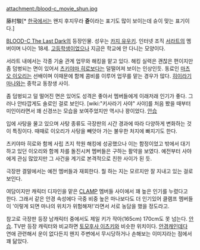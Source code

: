 attachment:/blood-c_movie_shun.jpg

藤村駿[* [[한국]]에서는 왠지 후지무라 '''쥰'''이라는 표기도 많이 보이는데 슌이 맞는 표기이다.]

[[BLOOD-C The Last Dark]]의 등장인물. 성우는 [[카지 유우키]]. 인터넷 조직 [[서라트]]의 멤버이며 나이는 18세. [[고등학생]]이었으나 지금은 학교에 안 다니는 모양이다.

서라트 내에서는 각종 기술 관계 업무와 해킹을 맡고 있다. 해킹 실력은 괜찮은 편이지만 좀 덤벙되는 면이 있어서 [[츠키야마 히로]]보다는 덜떨어져 보이는 인상인듯. 동료인 [[마츠오 이오리]]는 선배이며 이때문에 함께 콤비를 이루어 업무를 맡는 경우가 많다. [[히이라기 마나]]와는 중학교 동창생 사이.

좀 덤벙되고 덜 떨어진 면은 있어도 성격은 좋아서 멤버들에게 이래저래 인기가 좋다. 그러나 안타깝게도 솔로인 걸로 보인다. [wiki:"키사라기 사야" 사야]를 처음 봤을 때부터 미인이라면서 꽤 신경쓰는 모습을 보여주었지만 역시나 꽝이었다. [[안습]]

입에 사탕을 물고 있으며 사탕 종류도 극장판의 시간 경과에 따라 다양하게 변화하는 것이 특징이다. 때때로 이오리가 사탕을 빼앗아 가는 불우한 처지에 빠지기도 한다.

츠키야마 히로와 함께 사립 츠지 학원 해킹에 성공했으나 이는 함정이었고 밖에서 대기하고 있던 이오리와 함께 차를 돌진시켜 멤버들은 구하는 활약을 보였다. 예전부터 사야에게 관심 많았지만 그 사건을 계기로 본격적으로 친한 사이가 된 듯.

극장판 결말에서는 예전 멤버들과 재회한다. 뭘 하는 지는 모르지만 잘 지내고 있는 걸로 보인다.

여담이지만 캐릭터 디자인을 맡은 [[CLAMP]] 멤버들 사이에서 꽤 높은 인기를 누렸다고 한다. 그래서 같은 안경 속성에다 극중 비중 높은 마나보다도 더 인기있어 클램프 멤버들이 '이렇게 되면 마나의 위치가 위험해져!'라면서 서로 농담을 했을 정도라고. 

참고로 극장판 등장 남캐릭터 중에서도 제일 키가 작아(165cm) 170cm도 못 넘는다. [[안습]]. TV판 등장 캐릭터와 비교하면 [[토모후사 이츠키]]와 비슷한 위치이다. [[안경]]캐인데다 연애 관련해서 운이 없다든지 왠지 주변에서 무시당하거나 손해보는 이미지라는 점에서 꽤 닮았다.
